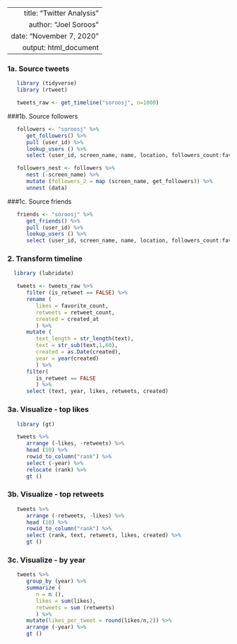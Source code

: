 ----
   title: "Twitter Analysis"
   author: "Joel Soroos"
   date: "November 7, 2020"
   output: html_document 
---


### 1a. Source tweets
```r

   library (tidyverse)
   library (rtweet)

   tweets_raw <- get_timeline("soroosj", n=1000)
```


###1b. Source followers
```r

   followers <- "soroosj" %>%
      get_followers() %>%
      pull (user_id) %>%
      lookup_users () %>%
      select (user_id, screen_name, name, location, followers_count:favourites_count)

   followers_nest <- followers %>%
      nest (-screen_name) %>%
      mutate (followers_2 = map (screen_name, get_followers)) %>%
      unnest (data)
```


###1c. Source friends
```r

   friends <- "soroosj" %>%
      get_friends() %>%
      pull (user_id) %>%
      lookup_users () %>%
      select (user_id, screen_name, name, location, followers_count:favourites_count)
```
 
   
### 2. Transform timeline
```r

  library (lubridate)

   tweets <- tweets_raw %>%
      filter (is_retweet == FALSE) %>%
      rename (
         likes = favorite_count,
         retweets = retweet_count,
         created = created_at
         ) %>%
      mutate (
         text_length = str_length(text),
         text = str_sub(text,1,60),
         created = as.Date(created),
         year = year(created)
         ) %>% 
      filter(
         is_retweet == FALSE
         ) %>%
      select (text, year, likes, retweets, created)
```


### 3a. Visualize - top likes
```r

   library (gt)

   tweets %>%
      arrange (-likes, -retweets) %>%
      head (10) %>%
      rowid_to_column("rank") %>%
      select (-year) %>%
      relocate (rank) %>%
      gt () 
```


### 3b. Visualize - top retweets
```r

   tweets %>%
      arrange (-retweets, -likes) %>%
      head (10) %>%
      rowid_to_column("rank") %>%
      select (rank, text, retweets, likes, created) %>%
      gt ()
```


### 3c. Visualize - by year
```r

   tweets %>%
      group_by (year) %>%
      summarize (
         n = n (),
         likes = sum(likes),
         retweets = sum (retweets)
         ) %>%
      mutate(likes_per_tweet = round(likes/n,2)) %>%
      arrange (-year) %>%
      gt () 
```